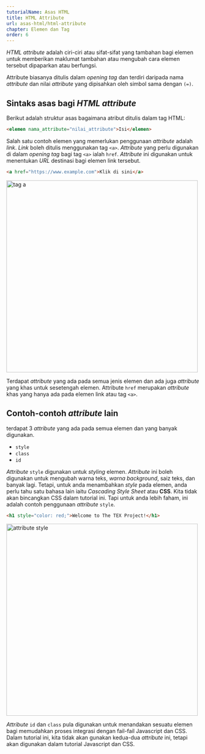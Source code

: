 ```yaml
---
tutorialName: Asas HTML
title: HTML Attribute
url: asas-html/html-attribute
chapter: Elemen dan Tag
order: 6
---
```


_HTML attribute_ adalah ciri-ciri atau sifat-sifat yang tambahan bagi elemen untuk memberikan maklumat tambahan atau mengubah cara elemen tersebut dipaparkan atau berfungsi.

Attribute biasanya ditulis dalam _opening tag_ dan terdiri daripada nama _attribute_ dan nilai _attribute_ yang dipisahkan oleh simbol sama dengan `(=)`.

## Sintaks asas bagi _HTML attribute_

Berikut adalah struktur asas bagaimana atribut ditulis dalam tag HTML:

```html
<elemen nama_attribute="nilai_attribute">Isi</elemen>
```

Salah satu contoh elemen yang memerlukan penggunaan _attribute_ adalah _link_. _Link_ boleh ditulis menggunakan tag `<a>`. _Attribute_ yang perlu digunakan di dalam _opening tag_ bagi tag `<a>` ialah `href`. _Attribute_ ini digunakan untuk menentukan _URL_ destinasi bagi elemen link tersebut.

```html
<a href="https://www.example.com">Klik di sini</a>
```

<img loading="lazy" src="/contents/tutorials/asas-html/a-tag.gif" alt="tag a" width="500" class="mb-4" />

Terdapat _attribute_ yang ada pada semua jenis elemen dan ada juga _attribute_ yang khas untuk sesetengah elemen. Attribute `href` merupakan _attribute_ khas yang hanya ada pada elemen link atau tag `<a>`.

## Contoh-contoh _attribute_ lain

terdapat 3 _attribute_ yang ada pada semua elemen dan yang banyak digunakan.
- `style`
- `class`
- `id`

_Attribute_ `style` digunakan untuk _styling_ elemen. _Attribute_ ini boleh digunakan untuk mengubah warna teks, _warna background_, saiz teks, dan banyak lagi. Tetapi, untuk anda menambahkan _style_ pada elemen, anda perlu tahu satu bahasa lain iaitu _Cascading Style Sheet_ atau **CSS**. Kita tidak akan bincangkan CSS dalam tutorial ini. Tapi untuk anda lebih faham, ini adalah contoh penggunaan _attribute_ `style`.

```html
<h1 style="color: red;">Welcome to The TEX Project!</h1>
```

<img loading="lazy" src="/contents/tutorials/asas-html/attribute-style.png" alt="attribute style" width="500" class="mb-4" />

_Attribute_ `id` dan `class` pula digunakan untuk menandakan sesuatu elemen bagi memudahkan proses integrasi dengan fail-fail Javascript dan CSS. Dalam tutorial ini, kita tidak akan gunakan kedua-dua _attribute_ ini, tetapi akan digunakan dalam tutorial Javascript dan CSS.